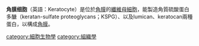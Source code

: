 {{expand|time=2018-09-18T02:48:28+00:00}}
{{unreferenced|time=2018-09-18T02:48:28+00:00}}
'''角膜细胞'''（英語：Keratocyte）是位於[[角膜|角膜]]的[[纖維母細胞|纖維母細胞]]，能製造角質硫酸蛋白多醣（keratan-sulfate proteoglycans；KSPG）、以及lumican、keratocan兩種蛋白，以構成[[角膜|角膜]]。

[[category:細胞生物學|category:細胞生物學]]
[[category:組織學|category:組織學]]